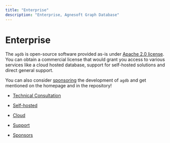```yaml
---
title: "Enterprise"
description: "Enterprise, Agnesoft Graph Database"
---
```


# Enterprise

The `agdb` is open-source software provided as-is under [Apache 2.0 license](/license). You can obtain a commercial license that would grant you access to various services like a cloud hosted database, support for self-hosted solutions and direct general support.

You can also consider [sponsoring](/enterprise/sponsors) the development of `agdb` and get mentioned on the homepage and in the repository!

- [Technical Consultation](/enterprise/consultation)

- [Self-hosted](/enterprise/self-hosted)

- [Cloud](/enterprise/cloud)

- [Support](/enterprise/support)

- [Sponsors](/enterprise/sponsors)
